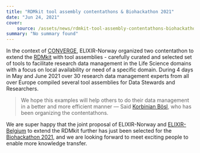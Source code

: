 ```yaml
---
title: "RDMkit tool assembly contentathons & Biohackathon 2021"
date: "Jun 24, 2021"
cover:
    source: /assets/news/rdmkit-tool-assembly-contentathons-biohackathon-2021/cover.png
summary: "No summary found"
---
```


In the context of [CONVERGE](https://elixir-europe.org/about-us/how-funded/eu-projects/converge), ELIXIR-Norway organized two contentathon to extend the [RDMkit](https://rdmkit.elixir-europe.org/) with tool assemblies - carefully curated and selected set of tools to facilitate research data management in the Life Science domains with a focus on local availability or need of a specific domain. During 4 days in May and June 2021 over 30 research data management experts from all over Europe compiled several tool assemblies for Data Stewards and Researchers.

> We hope this examples will help others to do their data management in a better and more efficient manner — Said [Korbinian Bösl](https://www.uib.no/en/persons/Korbinian.Boesl), who has been organizing the contentathons.

We are super happy that the joint proposal of ELIXIR-Norway and [ELIXIR-Belgium](https://www.elixir-belgium.org/) to extend the RDMkit further has just been selected for the [Biohackathon 2021](https://biohackathon-europe.org/), and we are looking forward to meet exciting people to enable more knowledge transfer.
